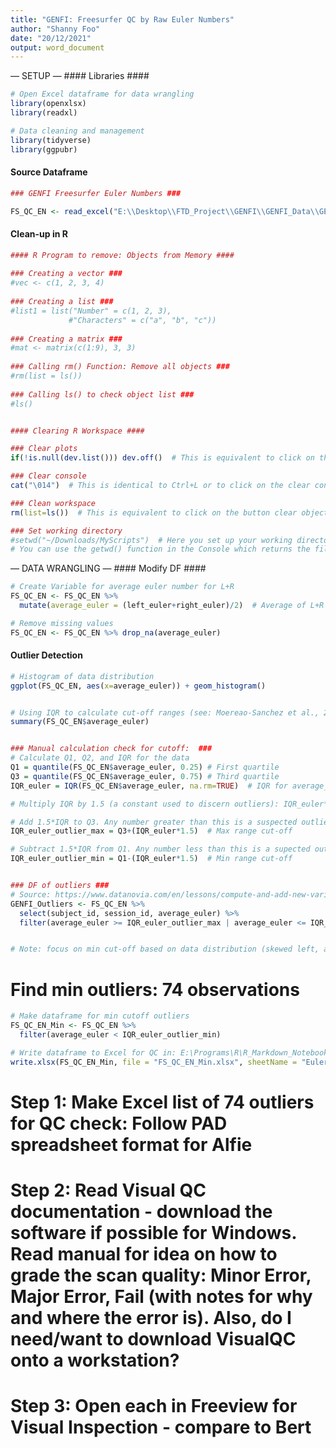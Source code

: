 ```yaml
---
title: "GENFI: Freesurfer QC by Raw Euler Numbers"
author: "Shanny Foo"
date: "20/12/2021"
output: word_document
---
```


--- SETUP ---
#### Libraries ####
```r
# Open Excel dataframe for data wrangling
library(openxlsx) 
library(readxl) 

# Data cleaning and management 
library(tidyverse)  
library(ggpubr) 
```

#### Source Dataframe ####
```r
### GENFI Freesurfer Euler Numbers ###

FS_QC_EN <- read_excel("E:\\Desktop\\FTD_Project\\GENFI\\GENFI_Data\\GENFI_Data_Analysis\\QC\\GENFI_Freesurfer_T1s_EulerNumbers_01_20dec2021.xlsx", sheet = "raw_euler_numbers")
```

#### Clean-up in R ####
```r
#### R Program to remove: Objects from Memory ####
  
### Creating a vector ###
#vec <- c(1, 2, 3, 4)
  
### Creating a list ###
#list1 = list("Number" = c(1, 2, 3),
             #"Characters" = c("a", "b", "c"))
  
### Creating a matrix ###
#mat <- matrix(c(1:9), 3, 3)
  
### Calling rm() Function: Remove all objects ###
#rm(list = ls())
  
### Calling ls() to check object list ###
#ls()


#### Clearing R Workspace ####

### Clear plots
if(!is.null(dev.list())) dev.off()  # This is equivalent to click on the button clear all plots in the plots panel.

### Clear console
cat("\014")  # This is identical to Ctrl+L or to click on the clear console within the Edit menu.

### Clean workspace
rm(list=ls())  # This is equivalent to click on the button clear objects from the workspace in the environment panel.

### Set working directory
#setwd("~/Downloads/MyScripts")  # Here you set up your working directory, in my case (Linux Ubuntu user), I choose to use the directory Myscripts inside my Downloads directory. You could use your own path to the directory you want to use there.
# You can use the getwd() function in the Console which returns the file path of the current working directory

```


--- DATA WRANGLING ---
#### Modify DF ####
```r
# Create Variable for average euler number for L+R
FS_QC_EN <- FS_QC_EN %>%
  mutate(average_euler = (left_euler+right_euler)/2)  # Average of L+R

# Remove missing values
FS_QC_EN <- FS_QC_EN %>% drop_na(average_euler)
```

#### Outlier Detection ####
```r
# Histogram of data distribution
ggplot(FS_QC_EN, aes(x=average_euler)) + geom_histogram()


# Using IQR to calculate cut-off ranges (see: Moereao-Sanchez et al., 2021): "outliers were defined as 1.5 interquartile range (IQR) below the first quartile (Q1), and 1.5 IQR above the third quartile (Q3), following the classical method pro- posed by Tukey (1977) . Hence, the lower inner fence was defined as Q1-1.5 ∗ IQR, while the upper inner fence was Q3 + 1.5 ∗ IQR"
summary(FS_QC_EN$average_euler)


### Manual calculation check for cutoff:  ### 
# Calculate Q1, Q2, and IQR for the data
Q1 = quantile(FS_QC_EN$average_euler, 0.25) # First quartile
Q3 = quantile(FS_QC_EN$average_euler, 0.75) # Third quartile
IQR_euler = IQR(FS_QC_EN$average_euler, na.rm=TRUE)  # IQR for average_euler

# Multiply IQR by 1.5 (a constant used to discern outliers): IQR_euler*1.5

# Add 1.5*IQR to Q3. Any number greater than this is a suspected outlier
IQR_euler_outlier_max = Q3+(IQR_euler*1.5)  # Max range cut-off

# Subtract 1.5*IQR from Q1. Any number less than this is a supected outlier
IQR_euler_outlier_min = Q1-(IQR_euler*1.5)  # Min range cut-off


### DF of outliers ###
# Source: https://www.datanovia.com/en/lessons/compute-and-add-new-variables-to-a-data-frame-in-r/
GENFI_Outliers <- FS_QC_EN %>%
  select(subject_id, session_id, average_euler) %>%
  filter(average_euler >= IQR_euler_outlier_max | average_euler <= IQR_euler_outlier_min)


# Note: focus on min cut-off based on data distribution (skewed left, all roughly below 0) ... -84

```

# Find min outliers: 74 observations
```r
# Make dataframe for min cutoff outliers
FS_QC_EN_Min <- FS_QC_EN %>%
  filter(average_euler < IQR_euler_outlier_min)

# Write dataframe to Excel for QC in: E:\Programs\R\R_Markdown_Notebooks
write.xlsx(FS_QC_EN_Min, file = "FS_QC_EN_Min.xlsx", sheetName = "Euler_Numbers", append = FALSE)

```

# Step 1: Make Excel list of 74 outliers for QC check: Follow PAD spreadsheet format for Alfie

# Step 2: Read Visual QC documentation - download the software if possible for Windows. Read manual for idea on how to grade the scan quality: Minor Error, Major Error, Fail (with notes for why and where the error is). Also, do I need/want to download VisualQC onto a workstation?

# Step 3: Open each in Freeview for Visual Inspection - compare to Bert






























